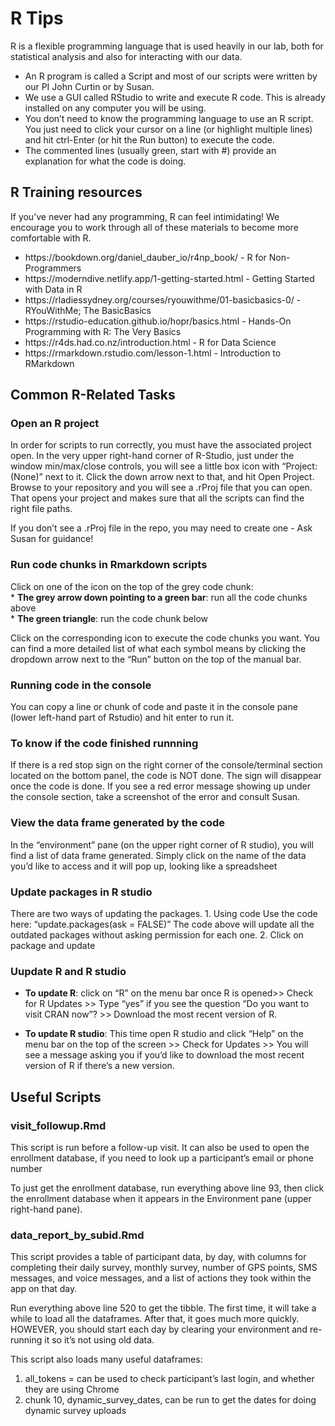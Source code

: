 # R Tips {#sec-r_instructions}   
R is a flexible programming language that is used heavily in our lab, both for statistical analysis and also for interacting with our data.

* An R program is called a Script and most of our scripts were written by our PI John Curtin or by Susan.
* We use a GUI called RStudio to write and execute R code. This is already installed on any computer you will be using. 
* You don’t need to know the programming language to use an R script. You just need to click your cursor on a line (or highlight multiple lines) and hit ctrl-Enter (or hit the Run button) to execute the code. 
* The commented lines (usually green, start with #) provide an explanation for what the code is doing.


## R Training resources
If you've never had any programming, R can feel intimidating! We encourage you to work through all of these materials to become more comfortable with R. 

* https://bookdown.org/daniel_dauber_io/r4np_book/ - R for Non-Programmers 
* https://moderndive.netlify.app/1-getting-started.html - Getting Started with Data in R
* https://rladiessydney.org/courses/ryouwithme/01-basicbasics-0/ - RYouWithMe; The BasicBasics
* https://rstudio-education.github.io/hopr/basics.html - Hands-On Programming with R: The Very Basics  
* https://r4ds.had.co.nz/introduction.html - R for Data Science  
* https://rmarkdown.rstudio.com/lesson-1.html - Introduction to RMarkdown 


## Common R-Related Tasks

### Open an R project
In order for scripts to run correctly, you must have the associated project open. In the very upper right-hand corner of R-Studio, just under the window min/max/close controls, you will see a little box icon with "Project: (None)" next to it. Click the down arrow next to that, and hit Open Project. Browse to your repository and you will see a .rProj file that you can open. That opens your project and makes sure that all the scripts can find the right file paths.

If you don't see a .rProj file in the repo, you may need to create one - Ask Susan for guidance!

### Run code chunks in Rmarkdown scripts  

Click on one of the icon on the top of the grey code chunk:   
* **The grey arrow down pointing to a green bar**: run all the code chunks above  
* **The green triangle**: run the code chunk below   

Click on the corresponding icon to execute the code chunks you want. You can find a more detailed list of what each symbol means by clicking the dropdown arrow next to the "Run" button on the top of the manual bar. 

### Running code in the console
You can copy a line or chunk of code and paste it in the console pane (lower left-hand part of Rstudio) and hit enter to run it.

### To know if the code finished runnning  
If there is a red stop sign on the right corner of the console/terminal section located on the bottom panel, the code is NOT done. The sign will disappear once the code is done. If you see a red error message showing up under the console section, take a screenshot of the error and consult Susan. 

### View the data frame generated by the code  
In the "environment" pane (on the upper right corner of R studio), you will find a list of data frame generated. Simply click on the name of the data you’d like to access and it will pop up, looking like a spreadsheet  

### Update packages in R studio   
There are two ways of updating the packages.
1. Using code 
Use the code here: “update.packages(ask = FALSE)” 
The code above will update all the outdated packages without asking permission for each one. 
2. Click on package and update  

### Uupdate R and R studio   
* **To update R**:  click on “R” on the menu bar once R is opened>> Check for R Updates >> Type “yes” if you see the question “Do you want to visit CRAN now”? >> Download the most recent version of R.  

* **To update R studio**: This time open R studio and click “Help” on the menu bar on the top of the screen >> Check for Updates >> You will see a message asking you if you’d like to download the most recent version of R if there’s a new version.  


## Useful Scripts

### visit_followup.Rmd

This script is run before a follow-up visit. It can also be used to open the enrollment database, if you need to look up a participant's email or phone number

To just get the enrollment database, run everything above line 93, then click the enrollment database when it appears in the Environment pane (upper right-hand pane).

### data_report_by_subid.Rmd

This script provides a table of participant data, by day, with columns for completing their daily survey, monthly survey, number of GPS points, SMS messages, and voice messages, and a list of actions they took within the app on that day.

Run everything above line 520 to get the tibble. The first time, it will take a while to load all the dataframes. After that, it goes much more quickly. HOWEVER, you should start each day by clearing your environment and re-running it so it's not using old data.

This script also loads many useful dataframes:

1. all_tokens = can be used to check participant's last login, and whether they are using Chrome
2. chunk 10, dynamic_survey_dates, can be run to get the dates for doing dynamic survey uploads
